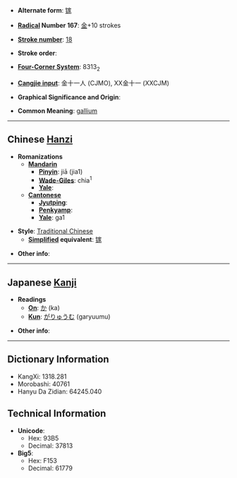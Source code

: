 * '''Alternate form''': [[镓]]

* '''[[Wiktionary:Chinese radical index| Radical]] Number 167''': [[Wiktionary:Chinese radical index 金|金]]+10 strokes

* '''[[Wiktionary:Chinese total strokes index|Stroke number]]''': [[Wiktionary:Chinese total strokes index 18|18]]

* '''Stroke order''': 

* '''[[Wiktionary:Chinese four corner index|Four-Corner System]]''': 8313<sub>2</sub>

* '''[[Wiktionary:Chinese Cangjie index|Cangjie input]]''': 金十一人 (CJMO), XX金十一 (XXCJM)

* '''Graphical Significance and Origin''': 

* '''Common Meaning''': [[gallium]]

----

== Chinese [[Hanzi]] ==

* '''Romanizations'''
** '''[[Mandarin]]'''
*** '''[[Pinyin]]''': jiā (jia1)
*** '''[[Wade-Giles]]''': chia<sup>1</sup>
*** '''[[Yale]]''': 
** '''[[Cantonese]]'''
*** '''[[Jyutping]]''':
*** '''[[Penkyamp]]''': 
*** '''[[Yale]]''': ga1

* '''Style''': [[Traditional Chinese]] 
** '''[[Simplified Chinese|Simplified]] equivalent''': [[镓]]

* '''Other info''': 

----

== Japanese [[Kanji]] ==

* '''Readings'''
** '''[[On]]''': [[か]] (ka)
** '''[[Kun]]''': [[がりゅうむ]] (garyuumu)

* '''Other info''':  

----

== Dictionary Information ==

* KangXi: 1318.281
* Morobashi: 40761
* Hanyu Da Zidian: 64245.040

== Technical Information ==

* '''Unicode''':
** Hex: 93B5
** Decimal: 37813
* '''Big5''':
** Hex: F153
** Decimal: 61779